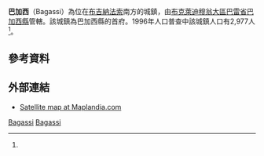 {{Infobox settlement
|name = 巴加西
|settlement_type = 
|native_name = Bagassi
|nickname = 
|image_skyline = 
|image_size = 
|image_caption =
|image_flag = 
|image_seal = 
|seal_size =
|image_map = 
|map_caption = 
|pushpin_map = Burkina Faso
|pushpin_map_caption = 巴加西在布基納法索的位置
|coordinates_region = 
|subdivision_type = 國家
|subdivision_name = {{flag|Burkina Faso}}
|subdivision_type1 = 大區
|subdivision_name1 = [[布克萊迪穆翁大區|布克萊迪穆翁大區]]
|subdivision_type2 = [[布吉納法索行政區劃|省]]
|subdivision_name2 = [[巴雷省|巴雷省]]
|subdivision_type3 = [[縣_(布吉納法索)|縣]]
|subdivision_name3 = [[巴加西縣|巴加西縣]]
|leader_title = 
|leader_name = 
|established_title = 
|established_date = 
|area_total_km2 = 
|population_as_of = 1996
|population_footnotes =<ref name=IC>[http://www.inforoute-communale.gov.bf/list_vill/bm.htm Burkinabé government inforoute communale] {{webarchive|url=https://web.archive.org/web/20080124133758/http://www.inforoute-communale.gov.bf/list_vill/bm.htm |date=2008-01-24 }}</ref>
|population_total = 2,977
|population_density_km2 =
|population_blank1_title = 民族
|population_blank1 = 
|timezone =GMT
|coordinates_display = inline,title
|utc_offset = +0
|latd=11
|latm=45
|lats=00
|latNS=N
|longd=3
|longm=18
|longs=00
|longEW=W
|website = 
}}

'''巴加西'''（Bagassi）為位在[[布吉納法索|布吉納法索]]南方的城鎮，由[[布克萊迪穆翁大區|布克萊迪穆翁大區]][[巴雷省|巴雷省]][[巴加西縣|巴加西縣]]管轄。該城鎮為巴加西縣的首府。1996年人口普查中該城鎮人口有2,977人<ref name=IC/>。

==參考資料==
{{Reflist}}

==外部連結==
*[http://www.maplandia.com/burkina-faso/mou-houn/bagassi/bagassi/ Satellite map at Maplandia.com] {{Wayback|url=http://www.maplandia.com/burkina-faso/mou-houn/bagassi/bagassi/ |date=20160303202252 }}

{{巴雷省}}

[[Category:布克萊迪穆翁大區聚居地|Bagassi]]
[[Category:巴雷省|Bagassi]]

{{BurkinaFaso-geo-stub}}